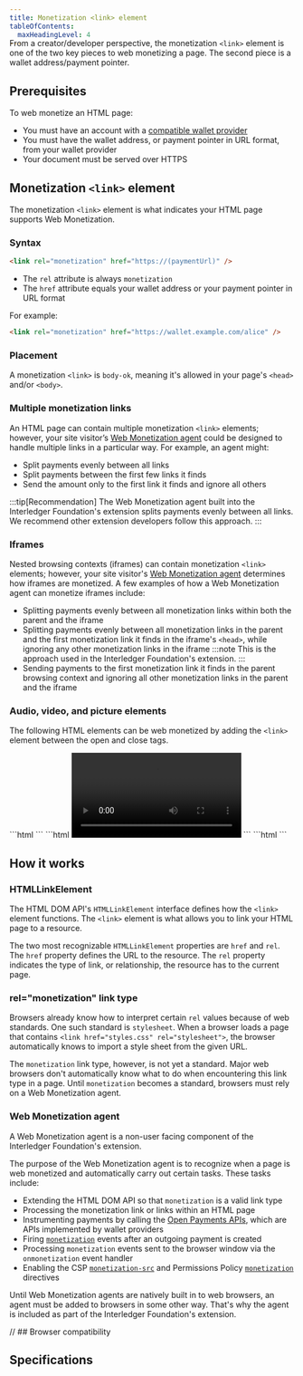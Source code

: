 ```yaml
---
title: Monetization <link> element
tableOfContents:
  maxHeadingLevel: 4
---
```



<Badge text='HTML DOM API' style='position: relative; top:-30px;' />

From a creator/developer perspective, the monetization `<link>` element is one of the two key pieces to web monetizing a page. The second piece is a wallet address/payment pointer.

## Prerequisites

To web monetize an HTML page:

- You must have an account with a [compatible wallet provider](/wallets)
- You must have the wallet address, or payment pointer in <LinkOut href="https://paymentpointers.org">URL format</LinkOut>, from your wallet provider
- Your document must be served over HTTPS

## Monetization `<link>` element

The monetization `<link>` element is what indicates your HTML page supports Web Monetization.

### Syntax

```html
<link rel="monetization" href="https://(paymentUrl)" />
```

- The `rel` attribute is always `monetization`
- The `href` attribute equals your wallet address or your payment pointer in URL format

For example:

```html
<link rel="monetization" href="https://wallet.example.com/alice" />
```

### Placement

A monetization `<link>` is `body-ok`, meaning it's allowed in your page's `<head>` and/or `<body>`.

### Multiple monetization links

An HTML page can contain multiple monetization `<link>` elements; however, your site visitor’s [Web Monetization agent](#web-monetization-agent) could be designed to handle multiple links in a particular way. For example, an agent might:

- Split payments evenly between all links
- Split payments between the first few links it finds
- Send the amount only to the first link it finds and ignore all others

:::tip[Recommendation]
The Web Monetization agent built into the <LinkOut href="https://github.com/interledger/web-monetization-extension">Interledger Foundation's extension</LinkOut> splits payments evenly between all links. We recommend other extension developers follow this approach.
:::

### Iframes

Nested browsing contexts (iframes) can contain monetization `<link>` elements; however, your site visitor's [Web Monetization agent](#web-monetization-agent) determines how iframes are monetized. A few examples of how a Web Monetization agent can monetize iframes include:

- Splitting payments evenly between all monetization links within both the parent and the iframe
- Splitting payments evenly between all monetization links in the parent and the first monetization link it finds in the iframe's `<head>`, while ignoring any other monetization links in the iframe
  :::note
  This is the approach used in the <LinkOut href="https://github.com/interledger/web-monetization-extension">Interledger Foundation's extension</LinkOut>.
  :::
- Sending payments to the first monetization link it finds in the parent browsing context and ignoring all other monetization links in the parent and the iframe

### Audio, video, and picture elements

The following HTML elements can be web monetized by adding the `<link>` element between the open and close tags.

<Tabs>
    <TabItem label="<audio>" icon="seti:audio">
        ```html
        <audio src="music.mp3">
            <link rel="monetization" href="https://wallet.example.com/bob">
        </audio>
        ```
    </TabItem>
    <TabItem label="<video>" icon="seti:video">
        ```html
        <video src="myvideo">
            <link rel="monetization" href="https://wallet.example.com/bob">
        </video>
        ```
    </TabItem>
    <TabItem label="<picture>" icon="seti:image">
        ```html
        <picture srcset="cat.jpeg">
            <link rel="monetization" href="https://wallet.example.com/bob">
        </picture>
        ```
    </TabItem>
</Tabs>

## How it works

### HTMLLinkElement

The <LinkOut href="https://developer.mozilla.org/en-US/docs/Web/API/HTML_DOM_API">HTML DOM API's</LinkOut> `HTMLLinkElement` interface defines how the `<link>` element functions. The `<link>` element is what allows you to link your HTML page to a resource.

The two most recognizable `HTMLLinkElement` properties are `href` and `rel`. The `href` property defines the URL to the resource. The `rel` property indicates the type of link, or relationship, the resource has to the current page.

### rel="monetization" link type

Browsers already know how to interpret certain `rel` values because of web standards. One such standard is `stylesheet`. When a browser loads a page that contains `<link href="styles.css" rel="stylesheet">`, the browser automatically knows to import a style sheet from the given URL.

The `monetization` link type, however, is not yet a standard. Major web browsers don't automatically know what to do when encountering this link type in a page. Until `monetization` becomes a standard, browsers must rely on a Web Monetization agent.

### Web Monetization agent

A Web Monetization agent is a non-user facing component of the <LinkOut href="https://github.com/interledger/web-monetization-extension">Interledger Foundation's extension</LinkOut>.

The purpose of the Web Monetization agent is to recognize when a page is web monetized and automatically carry out certain tasks. These tasks include:

- Extending the HTML DOM API so that `monetization` is a valid link type
- Processing the monetization link or links within an HTML page
- Instrumenting payments by calling the [Open Payments APIs](/developers/about-receiving#a-deeper-dive-into-payments), which are APIs implemented by wallet providers
- Firing [`monetization`](/developers/events) events after an outgoing payment is created
- Processing `monetization` events sent to the browser window via the `onmonetization` event handler
- Enabling the CSP [`monetization-src`](/developers/csp) and Permissions Policy [`monetization`](/developers/permissions-policy) directives

Until Web Monetization agents are natively built in to web browsers, an agent must be added to browsers in some other way. That's why the agent is included as part of the Interledger Foundation's extension.

<Hidden>

// ## Browser compatibility

<BrowserCompat json={data} />

</Hidden>

## Specifications

<Specification anchor='link-type-monetization' />
